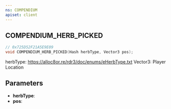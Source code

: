 ```yaml
---
ns: COMPENDIUM
apiset: client
---
```

## COMPENDIUM_HERB_PICKED

```c
// 0x725D52F21A5E9E09
void COMPENDIUM_HERB_PICKED(Hash herbType, Vector3 pos);
```

herbType: https://alloc8or.re/rdr3/doc/enums/eHerbType.txt
Vector3: Player Location

## Parameters
* **herbType**:
* **pos**: